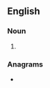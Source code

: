 ==English==

===Noun===
{{head|en|noun plural form}}

# {{plural of|iceball|lang=en}}

===Anagrams===
* {{anagrams|en|Sabellic}}